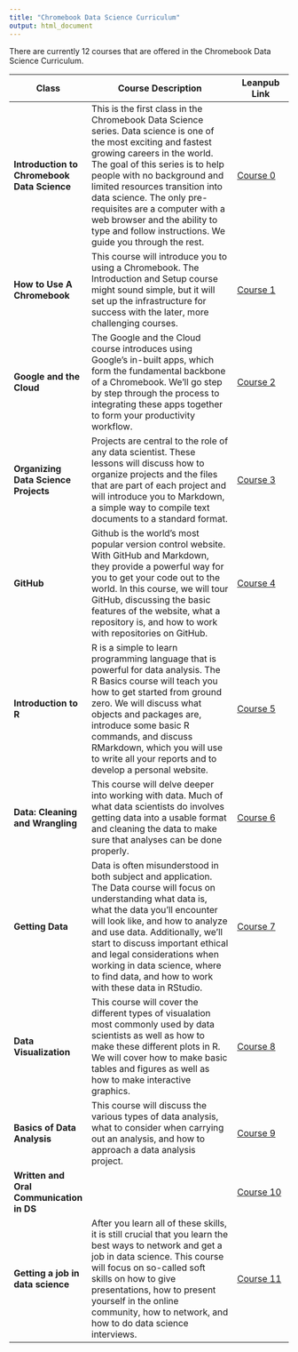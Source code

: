 ```yaml
---
title: "Chromebook Data Science Curriculum"
output: html_document
---
```


There are currently 12 courses that are offered in the Chromebook Data Science Curriculum.

Class | Course Description | Leanpub Link
---------------------|-----------------------------------------|----------------
**Introduction to Chromebook Data Science** | This is the first class in the Chromebook Data Science series. Data science is one of the most exciting and fastest growing careers in the world. The goal of this series is to help people with no background and limited resources transition into data science. The only pre-requisites are a computer with a web browser and the ability to type and follow instructions. We guide you through the rest. | [Course 0](https://leanpub.com/universities/courses/jhu/chromebook-data-science)
**How to Use A Chromebook** | This course will introduce you to using a Chromebook. The Introduction and Setup course might sound simple, but it will set up the infrastructure for success with the later, more challenging courses. | [Course 1]()
**Google and the Cloud** | The Google and the Cloud course introduces using Google’s in-built apps, which form the fundamental backbone of a Chromebook. We’ll go step by step through the process to integrating these apps together to form your productivity workflow. | [Course 2]()
**Organizing Data Science Projects** | Projects are central to the role of any data scientist. These lessons will discuss how to organize projects and the files that are part of each project and will introduce you to Markdown, a simple way to compile text documents to a standard format. | [Course 3]()
**GitHub** | Github is the world's most popular version control website. With GitHub and Markdown, they provide a powerful way for you to get your code out to the world. In this course, we will tour GitHub, discussing the basic features of the website, what a repository is, and how to work with repositories on GitHub. | [Course 4]()
**Introduction to R** | R is a simple to learn programming language that is powerful for data analysis. The R Basics course will teach you how to get started from ground zero. We will discuss what objects and packages are, introduce some basic R commands, and discuss RMarkdown, which you will use to write all your reports and to develop a personal website. | [Course 5]()
**Data: Cleaning and Wrangling** | This course will delve deeper into working with data. Much of what data scientists do involves getting data into a usable format and cleaning the data to make sure that analyses can be done properly. | [Course 6]()
**Getting Data** | Data is often misunderstood in both subject and application. The Data course will focus on understanding what data is, what the data you'll encounter will look like, and how to analyze and use data. Additionally, we'll start to discuss important ethical and legal considerations when working in data science, where to find data, and how to work with these data in RStudio. | [Course 7]()
**Data Visualization** | This course will cover the different types of visualation most commonly used by data scientists as well as how to make these different plots in R. We will cover how to make basic tables and figures as well as how to make interactive graphics. | [Course 8]()
**Basics of Data Analysis** | This course will discuss the various types of data analysis, what to consider when carrying out an analysis, and how to approach a data analysis project. | [Course 9]()
**Written and Oral Communication in DS** | | [Course 10]()
**Getting a job in data science** | After you learn all of these skills, it is still crucial that you learn the best ways to network and get a job in data science. This course will focus on so-called soft skills on how to give presentations, how to present yourself in the online community, how to network, and how to do data science interviews. | [Course 11]()
